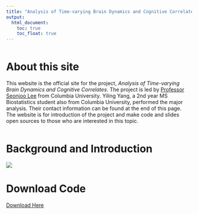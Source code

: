 ```yaml
---
title: "Analysis of Time-varying Brain Dynamics and Cognitive Correlates"
output: 
  html_document:
    toc: true
    toc_float: true
---
```


<div style="margin-bottom:50px;">
</div>

# About this site

This website is the official site for the project, *Analysis of Time-varying Brain Dynamics and Cognitive Correlates*. The project is led by [Professor Seonjoo Lee](https://sites.google.com/site/seonjool/) from Columbia University. Yiling Yang, a 2nd year MS Biostatistics student also from Columbia University, performed the major analysis. Their contact information can be found at the end of this page. The website is for introduction of the project and make code and slides open sources to those who are interested in this topic.

<div style="margin-bottom:50px;">
</div>

# Background and Introduction
![](./elements/backIntro.jpg)

# Download Code

<a href="code.zip">Download Here</a>
